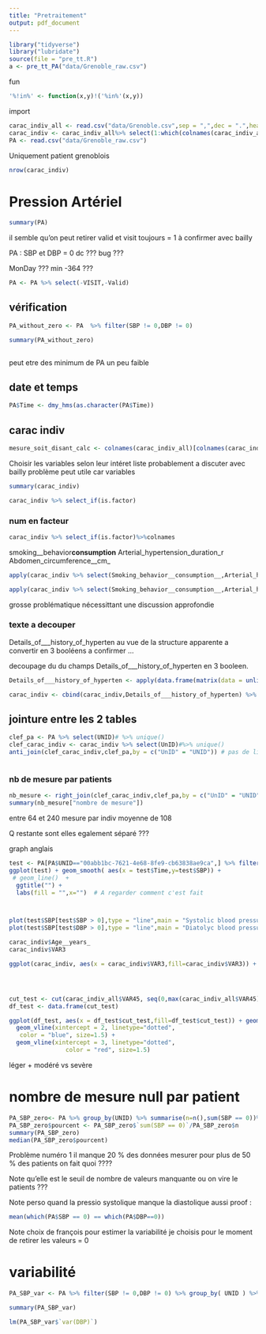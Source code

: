 ```yaml
---
title: "Pretraitement"
output: pdf_document
---
```


```r
library("tidyverse")
library("lubridate")
source(file = "pre_tt.R")
a <- pre_tt_PA("data/Grenoble_raw.csv")
```
fun 
```r
'%!in%' <- function(x,y)!('%in%'(x,y))
```

import
```r
carac_indiv_all <- read.csv("data/Grenoble.csv",sep = ",",dec = ".",header = TRUE)
carac_indiv <- carac_indiv_all%>% select(1:which(colnames(carac_indiv_all)=="Abdomen_circumference__cm_" ),UnID) # obbbligation de correction a la main autres variables doivent etre vérifier cf variables soit disant calculé
PA <- read.csv("data/Grenoble_raw.csv")  
```

Uniquement patient grenoblois
```r
nrow(carac_indiv)
```

# Pression Artériel

```r
summary(PA)
```
il semble qu'on peut retirer valid et visit toujours = 1 à confirmer avec bailly




PA : SBP et DBP = 0 dc ??? bug ???

MonDay ??? min -364 ???

```r
PA <- PA %>% select(-VISIT,-Valid)
```

## vérification

```r
PA_without_zero <- PA  %>% filter(SBP != 0,DBP != 0)

summary(PA_without_zero)
  
```

peut etre des minimum de PA un peu faible

## date et temps


```r
PA$Time <- dmy_hms(as.character(PA$Time))

```


## carac indiv
```r
mesure_soit_disant_calc <- colnames(carac_indiv_all)[colnames(carac_indiv_all)%!in%(colnames(carac_indiv))]
```


Choisir les variables selon leur intéret liste probablement a discuter avec bailly problème peut utile car variables

```r
summary(carac_indiv)
```




```r
carac_indiv %>% select_if(is.factor)
```


### num en facteur 

```r
carac_indiv %>% select_if(is.factor)%>%colnames
```

smoking__behavior__consumption__
Arterial_hypertension_duration_r
Abdomen_circumference__cm_

```r
apply(carac_indiv %>% select(Smoking_behavior__consumption__,Arterial_hypertension_duration_r,Abdomen_circumference__cm_), 2,function(x) str_subset(x,"^\\D|\\D$"))

apply(carac_indiv %>% select(Smoking_behavior__consumption__,Arterial_hypertension_duration_r,Abdomen_circumference__cm_), 2,function(x) str_which(x,"^\\D|\\D$"))
```
grosse problématique nécessittant une discussion approfondie


### texte a decouper
Details_of___history_of_hyperten 
au vue de la structure apparente a convertir en 3 booléens a confirmer ...

decoupage du du champs Details_of___history_of_hyperten en 3 booleen.
```r
Details_of___history_of_hyperten <- apply(data.frame(matrix(data = unlist(str_split(as.character(carac_indiv$Details_of___history_of_hyperten),"/")), ncol = 3,byrow = TRUE, dimnames=list(NULL,c("history of HT","office HT","treatment")))),2,function(x) !str_detect(x,"no"))

carac_indiv <- cbind(carac_indiv,Details_of___history_of_hyperten) %>% select(-Details_of___history_of_hyperten)

```


## jointure entre les 2 tables


```r
clef_pa <- PA %>% select(UNID)# %>% unique()
clef_carac_indiv <- carac_indiv %>% select(UnID)#%>% unique()
anti_join(clef_carac_indiv,clef_pa,by = c("UnID" = "UNID")) # pas de ligne sans equivalent 



```

### nb de mesure par patients
```r
nb_mesure <- right_join(clef_carac_indiv,clef_pa,by = c("UnID" = "UNID")) %>% group_by ( UnID ) %>% summarise("nombre de mesure" = n())
summary(nb_mesure["nombre de mesure"])
```
entre 64 et 240 mesure par indiv moyenne de 108 

Q restante sont elles egalement séparé ???


graph anglais 


```r
test <- PA[PA$UNID=="00abb1bc-7621-4e68-8fe9-cb63838ae9ca",] %>% filter(SBP>0)
ggplot(test) + geom_smooth( aes(x = test$Time,y=test$SBP)) + 
 # geom_line()  + 
  ggtitle("") +
  labs(fill = "",x="")  # A regarder comment c'est fait



plot(test$SBP[test$SBP > 0],type = "line",main = "Systolic blood pressure variation",ylab = "Blood pressure",xlab = "mesure")
plot(test$SBP[test$DBP > 0],type = "line",main = "Diatolyc blood pressure variation",ylab = "Blood pressure",xlab = "mesure")
```

```r
carac_indiv$Age__years_
carac_indiv$VAR3

ggplot(carac_indiv, aes(x = carac_indiv$VAR3,fill=carac_indiv$VAR3)) + geom_bar() + ggtitle("Repartition du Sex") +labs(fill = "Sex",x="Sex") 




cut_test <- cut(carac_indiv_all$VAR45, seq(0,max(carac_indiv_all$VAR45),10))
df_test <- data.frame(cut_test)

ggplot(df_test, aes(x = df_test$cut_test,fill=df_test$cut_test)) + geom_bar() + ggtitle(" Apnea–Hypopnea Index")+labs(fill = "AHI score",x="Number of Apnea") +
  geom_vline(xintercept = 2, linetype="dotted", 
   color = "blue", size=1.5) +  
  geom_vline(xintercept = 3, linetype="dotted", 
                color = "red", size=1.5) 
```

léger + modéré vs sevère 

# nombre de mesure null par patient

```r
PA_SBP_zero<- PA %>% group_by(UNID) %>% summarise(n=n(),sum(SBP == 0))%>% ungroup()
PA_SBP_zero$pourcent <- PA_SBP_zero$`sum(SBP == 0)`/PA_SBP_zero$n
summary(PA_SBP_zero)
median(PA_SBP_zero$pourcent)
```

Problème numéro 1 il manque 20 % des données mesurer pour plus de 50 % des  patients on fait quoi ????

Note qu'elle est le seuil de nombre de valeurs manquante ou on vire le patients ???


Note perso quand la pressio systolique manque la diastolique aussi 
proof : 

```r
mean(which(PA$SBP == 0) == which(PA$DBP==0))
```

Note choix de françois pour estimer la variabilité je choisis pour le moment de retirer les valeurs = 0 


#  variabilité

```r
PA_SBP_var <- PA %>% filter(SBP != 0,DBP != 0) %>% group_by( UNID ) %>% summarise(var( DBP ),var(SBP))%>% ungroup()

summary(PA_SBP_var)
```

```r
lm(PA_SBP_var$`var(DBP)`)
```


```r

```

